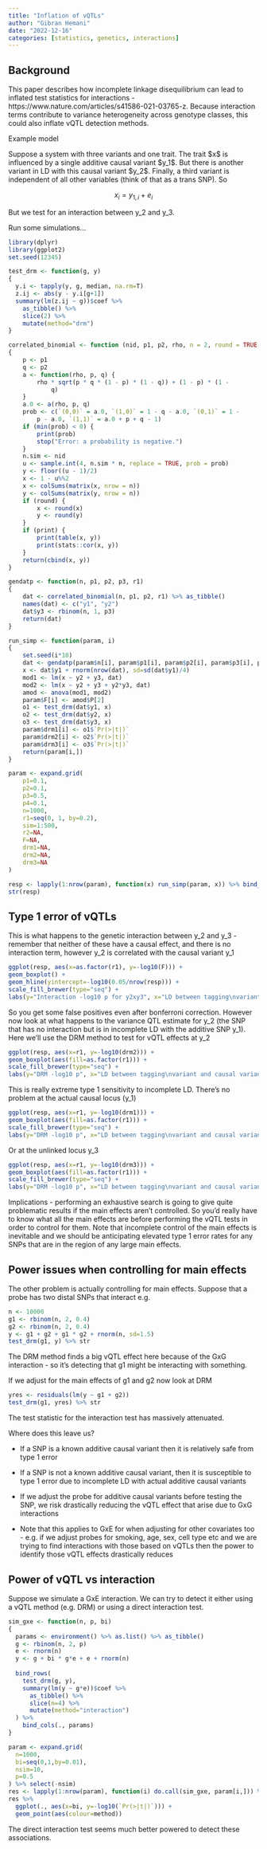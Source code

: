 ```yaml
---
title: "Inflation of vQTLs"
author: "Gibran Hemani"
date: "2022-12-16"
categories: [statistics, genetics, interactions]
---
```


## Background

This paper describes how incomplete linkage disequilibrium can lead to inflated test statistics for interactions - https://www.nature.com/articles/s41586-021-03765-z. Because interaction terms contribute to variance heterogeneity across genotype classes, this could also inflate vQTL detection methods.

Example model

Suppose a system with three variants and one trait. The trait \$x\$ is influenced by a single additive causal variant \$y_1\$. But there is another variant in LD with this causal variant \$y_2\$. Finally, a third variant is independent of all other variables (think of that as a trans SNP). So 

$$
x_i = y_{1,i} + e_i
$$

But we test for an interaction between y_2 and y_3.

Run some simulations...

```r
library(dplyr)
library(ggplot2)
set.seed(12345)

test_drm <- function(g, y)
{
  y.i <- tapply(y, g, median, na.rm=T)  
  z.ij <- abs(y - y.i[g+1])
  summary(lm(z.ij ~ g))$coef %>%
    as_tibble() %>%
    slice(2) %>%
    mutate(method="drm")
}

correlated_binomial <- function (nid, p1, p2, rho, n = 2, round = TRUE, print = FALSE) 
{
    p <- p1
    q <- p2
    a <- function(rho, p, q) {
        rho * sqrt(p * q * (1 - p) * (1 - q)) + (1 - p) * (1 - 
            q)
    }
    a.0 <- a(rho, p, q)
    prob <- c(`(0,0)` = a.0, `(1,0)` = 1 - q - a.0, `(0,1)` = 1 - 
        p - a.0, `(1,1)` = a.0 + p + q - 1)
    if (min(prob) < 0) {
        print(prob)
        stop("Error: a probability is negative.")
    }
    n.sim <- nid
    u <- sample.int(4, n.sim * n, replace = TRUE, prob = prob)
    y <- floor((u - 1)/2)
    x <- 1 - u%%2
    x <- colSums(matrix(x, nrow = n))
    y <- colSums(matrix(y, nrow = n))
    if (round) {
        x <- round(x)
        y <- round(y)
    }
    if (print) {
        print(table(x, y))
        print(stats::cor(x, y))
    }
    return(cbind(x, y))
}

gendatp <- function(n, p1, p2, p3, r1)
{
	dat <- correlated_binomial(n, p1, p2, r1) %>% as_tibble()
	names(dat) <- c("y1", "y2")
	dat$y3 <- rbinom(n, 1, p3)
	return(dat)
}

run_simp <- function(param, i)
{
	set.seed(i*10)
	dat <- gendatp(param$n[i], param$p1[i], param$p2[i], param$p3[i], param$r1[i])
	x <- dat$y1 + rnorm(nrow(dat), sd=sd(dat$y1)/4)
	mod1 <- lm(x ~ y2 + y3, dat)
	mod2 <- lm(x ~ y2 + y3 + y2*y3, dat)
	amod <- anova(mod1, mod2)
	param$F[i] <- amod$P[2]
	o1 <- test_drm(dat$y1, x)
	o2 <- test_drm(dat$y2, x)
	o3 <- test_drm(dat$y3, x)
	param$drm1[i] <- o1$`Pr(>|t|)`
	param$drm2[i] <- o2$`Pr(>|t|)`
	param$drm3[i] <- o3$`Pr(>|t|)`
	return(param[i,])
}

param <- expand.grid(
	p1=0.1,
	p2=0.1,
	p3=0.5,
	p4=0.1,
	n=1000,
	r1=seq(0, 1, by=0.2),
	sim=1:500,
	r2=NA,
	F=NA,
	drm1=NA,
	drm2=NA,
	drm3=NA
)

resp <- lapply(1:nrow(param), function(x) run_simp(param, x)) %>% bind_rows()
str(resp)
```

## Type 1 error of vQTLs

This is what happens to the genetic interaction between y_2 and y_3 - remember that neither of these have a causal effect, and there is no interaction term, however y_2 is correlated with the causal variant y_1

```r
ggplot(resp, aes(x=as.factor(r1), y=-log10(F))) +
geom_boxplot() +
geom_hline(yintercept=-log10(0.05/nrow(resp))) +
scale_fill_brewer(type="seq") +
labs(y="Interaction -log10 p for y2xy3", x="LD between tagging\nvariant and causal variant")
```

So you get some false positives even after bonferroni correction. However now look at what happens to the variance QTL estimate for y_2 (the SNP that has no interaction but is in incomplete LD with the additive SNP y_1). Here we'll use the DRM method to test for vQTL effects at y_2

```r
ggplot(resp, aes(x=r1, y=-log10(drm2))) +
geom_boxplot(aes(fill=as.factor(r1))) +
scale_fill_brewer(type="seq") +
labs(y="DRM -log10 p", x="LD between tagging\nvariant and causal variant", fill="")
```

This is really extreme type 1 sensitivity to incomplete LD. There's no problem at the actual causal locus (y_1)

```r
ggplot(resp, aes(x=r1, y=-log10(drm1))) +
geom_boxplot(aes(fill=as.factor(r1))) +
scale_fill_brewer(type="seq") +
labs(y="DRM -log10 p", x="LD between tagging\nvariant and causal variant", fill="")
```

Or at the unlinked locus y_3

```r
ggplot(resp, aes(x=r1, y=-log10(drm3))) +
geom_boxplot(aes(fill=as.factor(r1))) +
scale_fill_brewer(type="seq") +
labs(y="DRM -log10 p", x="LD between tagging\nvariant and causal variant", fill="")
```

Implications - performing an exhaustive search is going to give quite problematic results if the main effects aren't controlled. So you'd really have to know what all the main effects are before performing the vQTL tests in order to control for them. Note that incomplete control of the main effects is inevitable and we should be anticipating elevated type 1 error rates for any SNPs that are in the region of any large main effects.

## Power issues when controlling for main effects

The other problem is actually controlling for main effects. Suppose that a probe has two distal SNPs that interact e.g.

```r
n <- 10000
g1 <- rbinom(n, 2, 0.4)
g2 <- rbinom(n, 2, 0.4)
y <- g1 + g2 + g1 * g2 + rnorm(n, sd=1.5)
test_drm(g1, y) %>% str
```

The DRM method finds a big vQTL effect here because of the GxG interaction - so it's detecting that g1 might be interacting with something.

If we adjust for the main effects of g1 and g2 now look at DRM

```r
yres <- residuals(lm(y ~ g1 + g2))
test_drm(g1, yres) %>% str
```

The test statistic for the interaction test has massively attenuated.

Where does this leave us?

-   If a SNP is a known additive causal variant then it is relatively safe from type 1 error

-   If a SNP is not a known additive causal variant, then it is susceptible to type 1 error due to incomplete LD with actual additive causal variants

-   If we adjust the probe for additive causal variants before testing the SNP, we risk drastically reducing the vQTL effect that arise due to GxG interactions

-   Note that this applies to GxE for when adjusting for other covariates too - e.g. if we adjust probes for smoking, age, sex, cell type etc and we are trying to find interactions with those based on vQTLs then the power to identify those vQTL effects drastically reduces

## Power of vQTL vs interaction

Suppose we simulate a GxE interaction. We can try to detect it either using a vQTL method (e.g. DRM) or using a direct interaction test.

```r
sim_gxe <- function(n, p, bi)
{
  params <- environment() %>% as.list() %>% as_tibble()
  g <- rbinom(n, 2, p)
  e <- rnorm(n)
  y <- g + bi * g*e + e + rnorm(n)
  
  bind_rows(
    test_drm(g, y),
    summary(lm(y ~ g*e))$coef %>%
      as_tibble() %>%
      slice(n=4) %>%
      mutate(method="interaction")
  ) %>%
    bind_cols(., params)
}

param <- expand.grid(
  n=1000,
  bi=seq(0,1,by=0.01),
  nsim=10,
  p=0.5
) %>% select(-nsim)
res <- lapply(1:nrow(param), function(i) do.call(sim_gxe, param[i,])) %>% bind_rows()
res %>%
  ggplot(., aes(x=bi, y=-log10(`Pr(>|t|)`))) +
  geom_point(aes(colour=method))
```

The direct interaction test seems much better powered to detect these associations.
